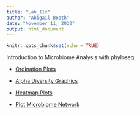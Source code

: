 ```yaml
---
title: "Lab_11x"
author: "Abigail Booth"
date: "November 11, 2020"
output: html_document
---
```


```r
knitr::opts_chunk$set(echo = TRUE)
```



Introduction to Microbiome Analysis with phyloseq



* [Ordination Plots](lab11_ord.html)

* [Alpha Diversity Graphics](lab11_alpha.html)

* [Heatmap Plots](lab11_heat.html)

* [Plot Microbiome Network](lab11_net.html)
